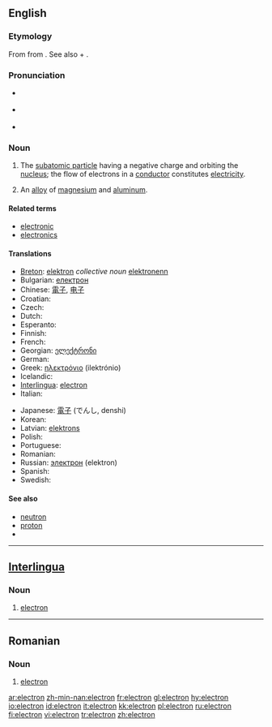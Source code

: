 ==English==
{{wikipedia}}

===Etymology===
From {{AGr.}} {{term|sc=Grek|ἤλεκτρον|tr=elektron||amber|lang=grc}} from {{term|sc=Grek|έλ-|tr=el-||sun, bright, shiny|lang=grc}}.
See also {{term|electric}} + {{term|-on}}.

===Pronunciation===
*{{a|RP}} {{IPA|/ɪˈlɛktɹɒn/}}
*{{a|GenAm}} {{IPA|/ɪˈlɛktɹɑn/}}
*{{audio|en-us-electron.ogg|Audio (US)}}

===Noun===
{{en-noun}}

# {{particles}} The [[subatomic particle]] having a negative charge and orbiting the [[nucleus]]; the flow of electrons in a [[conductor]] constitutes [[electricity]].
# {{context|chemistry|obsolete}} An [[alloy]] of [[magnesium]] and [[aluminum]].

====Related terms====
*[[electronic]]
*[[electronics]]

====Translations====
{{trans-top|the negatively charged subatomic particles that orbit atoms}}
* [[Breton]]: [[elektron]] ''collective noun'' [[elektronenn]] {{s}} {{f}}
* Bulgarian: [[електрон]] {{m}}
* Chinese: [[電子]], [[电子]]
* Croatian: {{t-|hr|elektron|m}}
* Czech: {{t+|cs|elektron|m}}
* Dutch: {{t+|nl|elektron|n}}
* Esperanto: {{t-|eo|elektrono|xs=Esperanto}}
* Finnish: {{t+|fi|elektroni}}
* French: {{t-|fr|électron|m}}
* Georgian: [[ელექტრონი]]
* German: {{t+|de|Elektron|n}}
* Greek: [[ηλεκτρόνιο]] {{n}} (ilektrónio)
* Icelandic: {{t-|is|rafeind|f}}
* [[Interlingua]]: [[#Interlingua|electron]]
* Italian: {{t+|it|elettrone|m}}
{{trans-mid}}
* Japanese: [[電子]] (でんし, denshi)
* Korean: {{t-|ko|전자|sc=Hang}}
* Latvian: [[elektrons]] {{m}}
* Polish: {{t-|pl|elektron|m}}
* Portuguese: {{t+|pt|electrão|m}}
* Romanian: {{t-|ro|electron|m}}
* Russian: [[электрон]] {{m}} (elektron)
* Spanish: {{t+|es|electrón|m}}
* Swedish: {{t+|sv|elektron|c}}
{{trans-bottom}}

====See also====
*[[neutron]]
*[[proton]]
*{{pedialite}}

----

==[[Interlingua]]==

===Noun===
{{ia-noun|es}}

# {{particles|lang=ia}} [[#English|electron]]

----

==Romanian==

===Noun===
{{ro-noun|gend=m}}

# {{particles|lang=ro}} [[#English|electron]]

[[ar:electron]]
[[zh-min-nan:electron]]
[[fr:electron]]
[[gl:electron]]
[[hy:electron]]
[[io:electron]]
[[id:electron]]
[[it:electron]]
[[kk:electron]]
[[pl:electron]]
[[ru:electron]]
[[fi:electron]]
[[vi:electron]]
[[tr:electron]]
[[zh:electron]]